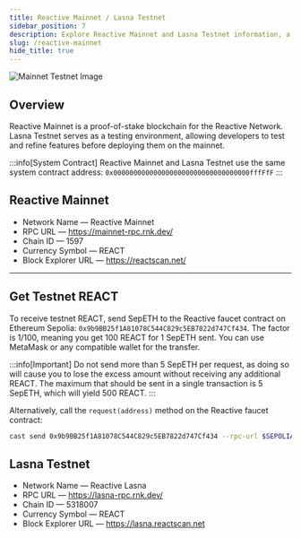 ```yaml
---
title: Reactive Mainnet / Lasna Testnet
sidebar_position: 7
description: Explore Reactive Mainnet and Lasna Testnet information, a proof-of-stake EVM-compatible chain.
slug: /reactive-mainnet
hide_title: true
---
```



![Mainnet Testnet Image](./img/mainnet-testnet.jpg)

## Overview

Reactive Mainnet is a proof-of-stake blockchain for the Reactive Network. Lasna Testnet serves as a testing environment, allowing developers to test and refine features before deploying them on the mainnet.

:::info[System Contract]
Reactive Mainnet and Lasna Testnet use the same system contract address: `0x0000000000000000000000000000000000fffFfF`
:::

## Reactive Mainnet

* Network Name — Reactive Mainnet
* RPC URL — https://mainnet-rpc.rnk.dev/
* Chain ID — 1597
* Currency Symbol — REACT
* Block Explorer URL — https://reactscan.net/

<MainnetButton />

<hr />

## Get Testnet REACT

To receive testnet REACT, send SepETH to the Reactive faucet contract on Ethereum Sepolia: `0x9b9BB25f1A81078C544C829c5EB7822d747Cf434`. The factor is 1/100, meaning you get 100 REACT for 1 SepETH sent. You can use MetaMask or any compatible wallet for the transfer.

:::info[Important]
Do not send more than 5 SepETH per request, as doing so will cause you to lose the excess amount without receiving any additional REACT. The maximum that should be sent in a single transaction is 5 SepETH, which will yield 500 REACT.
:::

Alternatively, call the `request(address)` method on the Reactive faucet contract:

```bash
cast send 0x9b9BB25f1A81078C544C829c5EB7822d747Cf434 --rpc-url $SEPOLIA_RPC --private-key $SEPOLIA_PRIVATE_KEY "request(address)" $CONTRACT_ADDR --value 0.1ether
```

## Lasna Testnet

* Network Name — Reactive Lasna
* RPC URL — https://lasna-rpc.rnk.dev/
* Chain ID — 5318007
* Currency Symbol — REACT
* Block Explorer URL — https://lasna.reactscan.net

<LasnaButton />

